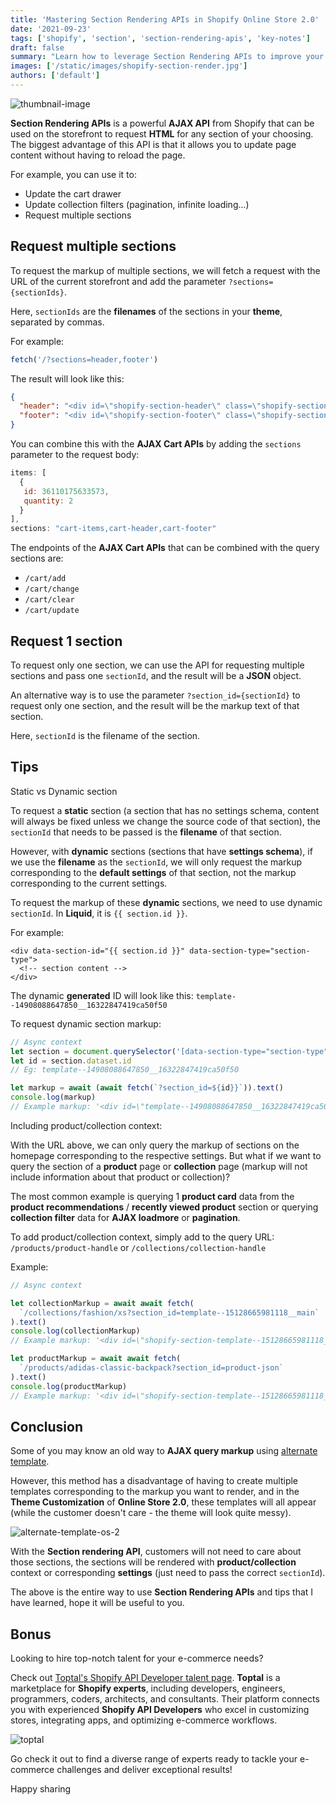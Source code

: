 ```yaml
---
title: 'Mastering Section Rendering APIs in Shopify Online Store 2.0'
date: '2021-09-23'
tags: ['shopify', 'section', 'section-rendering-apis', 'key-notes']
draft: false
summary: "Learn how to leverage Section Rendering APIs to improve your Shopify store's performance and create dynamic, context-specific sections. Discover tips for querying dynamic section markup, including product and collection context"
images: ['/static/images/shopify-section-render.jpg']
authors: ['default']
---
```



![thumbnail-image](/static/images/shopify-section-render.jpg)

<UnsplashPhotoInfo photoURL="https://unsplash.com/photos/atSUvc1hMwk" author="Nattu Adnan" />

**Section Rendering APIs** is a powerful **AJAX API** from Shopify that can be used on the storefront to request **HTML** for any section of your choosing.
The biggest advantage of this API is that it allows you to update page content without having to reload the page.

For example, you can use it to:

- Update the cart drawer
- Update collection filters (pagination, infinite loading...)
- Request multiple sections

## Request multiple sections

To request the markup of multiple sections, we will fetch a request with the URL of the current storefront and add the parameter `?sections={sectionIds}`.

Here, `sectionIds` are the **filenames** of the sections in your **theme**, separated by commas.

For example:

```javascript
fetch('/?sections=header,footer')
```

The result will look like this:

```json
{
  "header": "<div id=\"shopify-section-header\" class=\"shopify-section\">\n<!-- section content -->\n</div>",
  "footer": "<div id=\"shopify-section-footer\" class=\"shopify-section\">\n<!-- section content -->\n</div>"
}
```

You can combine this with the **AJAX Cart APIs** by adding the `sections` parameter to the request body:

```javascript
items: [
  {
   id: 36110175633573,
   quantity: 2
  }
],
sections: "cart-items,cart-header,cart-footer"
```

The endpoints of the **AJAX Cart APIs** that can be combined with the query sections are:

- `/cart/add`
- `/cart/change`
- `/cart/clear`
- `/cart/update`

## Request 1 section

To request only one section, we can use the API for requesting multiple sections and pass one `sectionId`, and the result will be a **JSON** object.

An alternative way is to use the parameter `?section_id={sectionId}` to request only one section, and the result will be the markup text of that section.

Here, `sectionId` is the filename of the section.

## Tips

<Twemoji emoji="keycap-1" /> Static vs Dynamic section

To request a **static** section (a section that has no settings schema, content will always be fixed unless we change the source code of that section), the `sectionId` that needs to be passed is the **filename** of that section.

However, with **dynamic** sections (sections that have **settings schema**), if we use the **filename** as the `sectionId`, we will only request the markup corresponding to the **default settings** of that section, not the markup corresponding to the current settings.

To request the markup of these **dynamic** sections, we need to use dynamic `sectionId`. In **Liquid**, it is `{{ section.id }}`.

For example:

```html:section-type.liquid
<div data-section-id="{{ section.id }}" data-section-type="section-type">
  <!-- section content -->
</div>
```

The dynamic **generated** ID will look like this: `template--14908088647850__16322847419ca50f50`

To request dynamic section markup:

```js
// Async context
let section = document.querySelector('[data-section-type="section-type"]')
let id = section.dataset.id
// Eg: template--14908088647850__16322847419ca50f50

let markup = await (await fetch(`?section_id=${id}}`)).text()
console.log(markup)
// Example markup: '<div id=\"template--14908088647850__16322847419ca50f50\">\n<!-- section content -->\n</div>''
```

<Twemoji emoji="keycap-2" /> Including product/collection context:

With the URL above, we can only query the markup of sections on the homepage corresponding to the respective settings. But what if we want to query the section of a **product** page or **collection** page (markup will not include information about that product or collection)?

The most common example is querying 1 **product card** data from the **product recommendations** / **recently viewed product** section or querying **collection filter** data for **AJAX loadmore** or **pagination**.

To add product/collection context, simply add to the query URL: `/products/product-handle` or `/collections/collection-handle`

Example:

```javascript
// Async context

let collectionMarkup = await await fetch(
  `/collections/fashion/xs?section_id=template--15128665981118__main`
).text()
console.log(collectionMarkup)
// Example markup: '<div id=\"shopify-section-template--15128665981118__main\">\n<!-- section content -->\n</div>''

let productMarkup = await await fetch(
  `/products/adidas-classic-backpack?section_id=product-json`
).text()
console.log(productMarkup)
// Example markup: '<div id=\"shopify-section-template--15128665981118__main\">\n<!-- section content -->\n</div>''
```

## Conclusion

Some of you may know an old way to **AJAX query markup** using [alternate template](https://www.shopify.com/partners/blog/shopify-alternate-templates).

However, this method has a disadvantage of having to create multiple templates corresponding to the markup you want to render, and in the **Theme Customization** of **Online Store 2.0**, these templates will all appear (while the customer doesn't care - the theme will look quite messy).

![alternate-template-os-2](/static/images/alternate-template-os-2.png)

With the **Section rendering API**, customers will not need to care about those sections, the sections will be rendered with **product/collection** context or corresponding **settings** (just need to pass the correct `sectionId`).

The above is the entire way to use **Section Rendering APIs** and tips that I have learned, hope it will be useful to you.

## Bonus

Looking to hire top-notch talent for your e-commerce needs? <Twemoji emoji="man-technologist" />

Check out [Toptal's Shopify API Developer talent page](https://www.toptal.com/shopify-api).
**Toptal** is a marketplace for **Shopify experts**, including developers, engineers, programmers, coders, architects, and consultants.
Their platform connects you with experienced **Shopify API Developers** who excel in customizing stores, integrating apps, and optimizing e-commerce workflows.

![toptal](/static/images/toptal.png)

Go check it out to find a diverse range of experts ready to tackle your e-commerce challenges and deliver exceptional results!

Happy sharing <Twemoji emoji="clinking-beer-mugs" />

